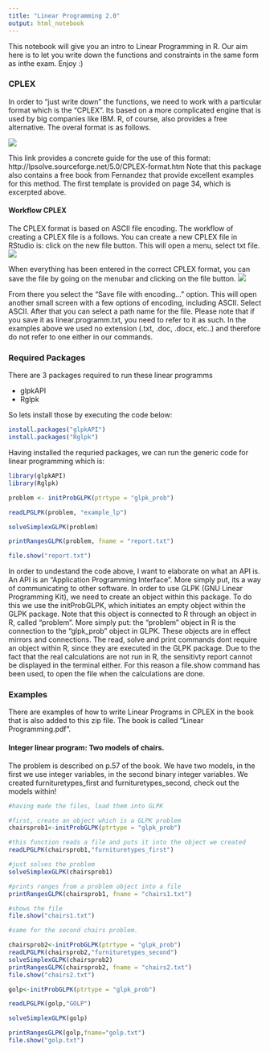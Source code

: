 ```yaml
---
title: "Linear Programming 2.0"
output: html_notebook
---
```


This notebook will give you an intro to Linear Programming in R. Our aim here is to let you write down the functions and constraints in the same form as inthe exam. Enjoy :)
<p></p><p></p>
<h3> CPLEX </h3>
In order to "just write down" the functions, we need to work with a particular format which is the "CPLEX". Its based on a more complicated engine that is used by big companies like IBM. R, of course, also provides a free alternative. The overal format is as follows.

![](figures/cplexformat.png)

This link provides a concrete guide for the use of this format:
http://lpsolve.sourceforge.net/5.0/CPLEX-format.htm
Note that this package also contains a free book from Fernandez that provide excellent examples for this method. The first template is provided on page 34, which is excerpted above.

<h4> Workflow CPLEX </h4>

The CPLEX format is based on ASCII file encoding. The workflow of creating a CPLEX file is a follows. You can create a new CPLEX file in RStudio is: click on the new file button. This will open a menu, select txt file. 
![](figures/openfile.png)

When everything has been entered in the correct CPLEX format, you can save the file by going on the menubar and clicking on the file button. 
![](figures/savefile.png)

From there you select the "Save file with encoding..." option. This will open another small screen with a few options of encoding, including ASCII. Select ASCII. After that you can select a path name for the file. Please note that if you save it as linear.programm.txt, you need to refer to it as such. In the examples above we used no extension (.txt, .doc, .docx, etc..) and therefore do not refer to one either in our commands.


<h3> Required Packages </h3>
There are 3 packages required to run these linear programms

<ul>
<li>glpkAPI</li>
<li>Rglpk</il>
</ul>

So lets install those by executing the code below:
```r
install.packages("glpkAPI")
install.packages("Rglpk")
```

Having installed the requried packages, we can run the generic code for linear programming which is:
```r
library(glpkAPI)
library(Rglpk)

problem <- initProbGLPK(ptrtype = "glpk_prob")

readLPGLPK(problem, "example_lp")

solveSimplexGLPK(problem)

printRangesGLPK(problem, fname = "report.txt")

file.show("report.txt")

```

In order to undestand the code above, I want to elaborate on what an API is. An API is an "Application Programming Interface". More simply put, its a way of communicating to other software. In order to use GLPK (GNU Linear Programming Kit), we need to create an object within this package. To do this we use the initProbGLPK, which initiates an empty object within the GLPK package. Note that this object is connected to R through an object in R, called "problem". More simply put: the "problem" object in R is the connection to the "glpk_prob" object in GLPK. These objects are in effect mirrors and connections. The read, solve and print commands dont require an object within R, since they are executed in the GLPK package.  Due to the fact that the real calculations are not run in R, the sensitivty report cannot be displayed in the terminal either. For this reason a file.show command has been used, to open the file when the calculations are done. 

<h3> Examples </h3>

There are examples of how to write Linear Programs in CPLEX in the book that is also added to this zip file. The book is called "Linear Programming.pdf".


<h4>Integer linear program: Two models of chairs.</h4>

The problem is described on p.57 of the book.
We have two models, in the first  we use integer variables, in the second binary integer variables.
We created furnituretypes_first and furnituretypes_second, check out the models within!

```r
#having made the files, load them into GLPK

#first, create an object which is a GLPK problem
chairsprob1<-initProbGLPK(ptrtype = "glpk_prob")

#this function reads a file and puts it into the object we created
readLPGLPK(chairsprob1,"furnituretypes_first")

#just solves the problem
solveSimplexGLPK(chairsprob1)

#prints ranges from a problem object into a file
printRangesGLPK(chairsprob1, fname = "chairs1.txt")

#shows the file
file.show("chairs1.txt")

#same for the second chairs problem.

chairsprob2<-initProbGLPK(ptrtype = "glpk_prob")
readLPGLPK(chairsprob2,"furnituretypes_second")
solveSimplexGLPK(chairsprob2)
printRangesGLPK(chairsprob2, fname = "chairs2.txt")
file.show("chairs2.txt")
```


```r
golp<-initProbGLPK(ptrtype = "glpk_prob")

readLPGLPK(golp,"GOLP")

solveSimplexGLPK(golp)

printRangesGLPK(golp,fname="golp.txt")
file.show("golp.txt")
```

